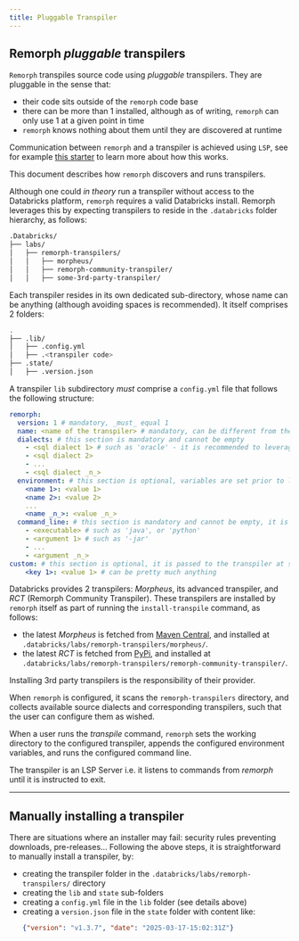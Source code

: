 ```yaml
---
title: Pluggable Transpiler
---
```


Remorph _pluggable_ transpilers
---

`Remorph` transpiles source code using _pluggable_ transpilers.
They are pluggable in the sense that:
 - their code sits outside of the `remorph` code base
 - there can be more than 1 installed, although as of writing, `remorph` can only use 1 at a given point in time
 - `remorph` knows nothing about them until they are discovered at runtime

Communication between `remorph` and a transpiler is achieved using `LSP`, see for example [this starter](https://github.com/databrickslabs/remorph-plugin-starters/tree/python-sdk/python) to learn more about how this works.

This document describes how `remorph` discovers and runs transpilers.

Although one could _in theory_ run a transpiler without access to the Databricks platform, `remorph` requires a valid Databricks install.
Remorph leverages this by expecting transpilers to reside in the `.databricks` folder hierarchy, as follows:


``` bash
.Databricks/
├── labs/
│   ├── remorph-transpilers/
│   │   ├── morpheus/
│   │   ├── remorph-community-transpiler/
│   │   ├── some-3rd-party-transpiler/
```

Each transpiler resides in its own dedicated sub-directory, whose name can be anything (although avoiding spaces is recommended). It itself comprises 2 folders:
``` bash
.
├── .lib/
│   ├── .config.yml
│   ├── .<transpiler code>
├── .state/
│   ├── .version.json
```

A transpiler `lib` subdirectory _must_ comprise a `config.yml` file that follows the following structure:

```yaml
remorph:
  version: 1 # mandatory, _must_ equal 1
  name: <name of the transpiler> # mandatory, can be different from the folder name
  dialects: # this section is mandatory and cannot be empty
    - <sql dialect 1> # such as 'oracle' - it is recommended to leverage existing dialect names
    - <sql dialect 2>
    - ...
    - <sql dialect _n_>
  environment: # this section is optional, variables are set prior to launching the transpiler
    <name 1>: <value 1>
    <name 2>: <value 2>
    ...
    <name _n_>: <value _n_>
  command_line: # this section is mandatory and cannot be empty, it is used to launch the transpiler
    - <executable> # such as 'java', or 'python'
    - <argument 1> # such as '-jar'
    - ...
    - <argument _n_>
custom: # this section is optional, it is passed to the transpiler at startup
    <key 1>: <value 1> # can be pretty much anything
```

Databricks provides 2 transpilers: _Morpheus_, its advanced transpiler, and _RCT_ (Remorph Community Transpiler).
These transpilers are installed by `remorph` itself as part of running the `install-transpile` command, as follows:
 - the latest _Morpheus_ is fetched from [Maven Central](https://central.sonatype.com/), and installed at `.databricks/labs/remorph-transpilers/morpheus/`.
 - the latest _RCT_ is fetched from [PyPi](https://pypi.org/), and installed at `.databricks/labs/remorph-transpilers/remorph-community-transpiler/`.

Installing 3rd party transpilers is the responsibility of their provider.

When `remorph` is configured, it scans the `remorph-transpilers` directory, and collects available source dialects and corresponding transpilers, such that the user can configure them as wished.

When a user runs the _transpile_ command, `remorph` sets the working directory to the configured transpiler, appends the configured environment variables, and runs the configured command line.

The transpiler is an LSP Server i.e. it listens to commands from _remorph_ until it is instructed to exit.

---
Manually installing a transpiler
---

There are situations where an installer may fail: security rules preventing downloads, pre-releases...
Following the above steps, it is straightforward to manually install a transpiler, by:
 - creating the transpiler folder in the `.databricks/labs/remorph-transpilers/` directory
 - creating the `lib` and `state` sub-folders
 - creating a `config.yml` file in the `lib` folder (see details above)
 - creating a `version.json` file in the `state` folder with content like:
   ```json
   {"version": "v1.3.7", "date": "2025-03-17-15:02:31Z"}
   ```
